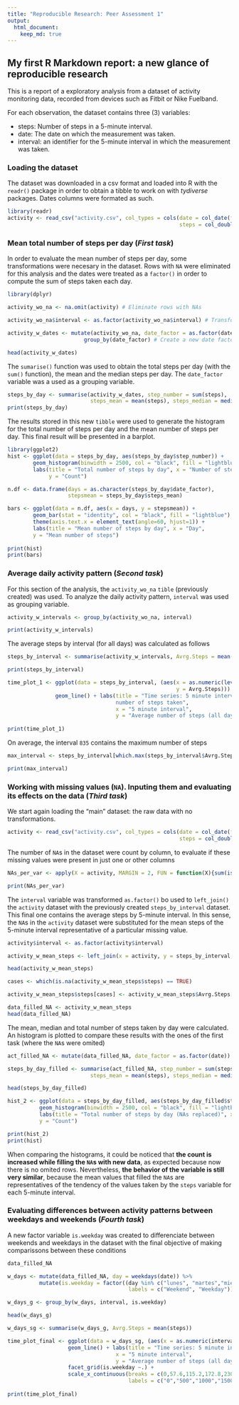 ```yaml
---
title: "Reproducible Research: Peer Assessment 1"
output: 
  html_document:
    keep_md: true
---
```

## My first R Markdown report: a new glance of reproducible research

This is a report of a exploratory analysis from a dataset of activity monitoring data, recorded from devices such as Fitbit or Nike Fuelband.   

For each observation, the dataset contains three (3) variables:  

* steps: Number of steps in a 5-minute interval.  
* date: The date on which the measurement was taken.  
* interval: an identifier for the 5-minute interval in which the measurement was taken.  


### Loading the dataset

The dataset was downloaded in a csv format and loaded into R with the ```readr()``` package
in order to obtain a tibble to work on with *tydiverse* packages. Dates columns were formated as such.

```r
library(readr)
activity <- read_csv("activity.csv", col_types = cols(date = col_date(format = "%Y-%m-%d"), 
                                                      steps = col_double()), na = "NA") # Read data file.
```

### Mean total number of steps per day (*First task*)

In order to evaluate the mean number of steps per day, some transformations were necesary in the dataset. Rows with ```NA``` were eliminated for this analysis and the dates were treated as a ```factor()``` in order to compute the sum of steps taken each day. 

```r
library(dplyr)
```
```r
activity_wo_na <- na.omit(activity) # Eliminate rows with NAs

activity_wo_na$interval <- as.factor(activity_wo_na$interval) # Transform interval in a Factor variable

activity_w_dates <- mutate(activity_wo_na, date_factor = as.factor(date)) %>%
                        group_by(date_factor) # Create a new date factor and group the data by this factor

head(activity_w_dates)
```

The ```sumarise()``` function was used to obtain the total steps per day (with the ```sum()``` function), the mean and the median steps per day. The ```date_factor``` variable was a used as a grouping variable.

```r
steps_by_day <- summarise(activity_w_dates, step_number = sum(steps),
                          steps_mean = mean(steps), steps_median = median(steps))
print(steps_by_day)
```

The results stored in this new ```tibble``` were used to generate the histogram for the total number of steps per day and the mean number of steps per day. This final result will be presented in a barplot.

```r
library(ggplot2)
hist <- ggplot(data = steps_by_day, aes(steps_by_day$step_number)) + 
        geom_histogram(binwidth = 2500, col = "black", fill = "lightblue") +
        labs(title = "Total number of steps by day", x = "Number of steps",
             y = "Count")

n.df <- data.frame(days = as.character(steps_by_day$date_factor), 
                   stepsmean = steps_by_day$steps_mean)

bars <- ggplot(data = n.df, aes(x = days, y = stepsmean)) +
        geom_bar(stat = "identity", col = "black", fill = "lightblue") + 
        theme(axis.text.x = element_text(angle=60, hjust=1)) +
        labs(title = "Mean number of steps by day", x = "Day",
        y = "Mean number of steps")
                       
print(hist)
print(bars)
```

### Average daily activity pattern (*Second task*)

For this section of the analysis, the `activity_wo_na` ```tible``` (previously created) was used. To analyze the daily activity pattern, `interval` was used as grouping variable. 

```r
activity_w_intervals <- group_by(activity_wo_na, interval)

print(activity_w_intervals)
```

The average steps by interval (for all days) was calculated as follows

```r
steps_by_interval <- summarise(activity_w_intervals, Avrg.Steps = mean(steps))

print(steps_by_interval)

time_plot_1 <- ggplot(data = steps_by_interval, (aes(x = as.numeric(levels(interval)), 
                                                     y = Avrg.Steps))) +
               geom_line() + labs(title = "Time series: 5 minute interval vs. Average
                                  number of steps taken",
                                  x = "5 minute interval",
                                  y = "Average number of steps (all days)")
               
print(time_plot_1)
```

On average, the interval `835` contains the maximum number of steps

```r
max_interval <- steps_by_interval[which.max(steps_by_interval$Avrg.Steps),]

print(max_interval)
```

### Working with missing values (`NA`). Inputing them and evaluating its effects on the data (*Third task*)

We start again loading the "main" dataset: the raw data with no transformations.

```r
activity <- read_csv("activity.csv", col_types = cols(date = col_date(format = "%Y-%m-%d"), 
                                                      steps = col_double()), na = "NA") # Read data file.
```

The number of `NA`s in the dataset were count by column, to evaluate if these missing values were present in just one or other columns

```r
NAs_per_var <- apply(X = activity, MARGIN = 2, FUN = function(X){sum(is.na(X))})

print(NAs_per_var)
```

The `interval` variable was transformed `as.factor()` bo used to `left_join()` the `activity` dataset with the previously created `steps_by_interval` dataset. This final one contains the average steps by 5-minute interval. In this sense, the `NA`s in the `activity` dataset were substituted for the mean steps of the 5-minute interval representative of a particular missing value. 

```r
activity$interval <- as.factor(activity$interval)

activity_w_mean_steps <- left_join(x = activity, y = steps_by_interval, by = "interval")

head(activity_w_mean_steps)

cases <- which(is.na(activity_w_mean_steps$steps) == TRUE)

activity_w_mean_steps$steps[cases] <- activity_w_mean_steps$Avrg.Steps[cases]

data_filled_NA <- activity_w_mean_steps
head(data_filled_NA)
```

The mean, median and total number of steps taken by day were calculated. An histogram is plotted to compare these results with the ones of the first task (where the `NA`s were omited)

```r
act_filled_NA <- mutate(data_filled_NA, date_factor = as.factor(date)) %>% group_by(date)

steps_by_day_filled <- summarise(act_filled_NA, step_number = sum(steps),
                          steps_mean = mean(steps), steps_median = median(steps))

head(steps_by_day_filled)

hist_2 <- ggplot(data = steps_by_day_filled, aes(steps_by_day_filled$step_number)) + 
          geom_histogram(binwidth = 2500, col = "black", fill = "lightblue") +
          labs(title = "Total number of steps by day (NAs replaced)", x = "Number of steps",
          y = "Count")

print(hist_2)
print(hist)
```

When comparing the histograms, it could be noticed that **the count is increased while filling the `NA`s with new data**, as expected because now there is no omited rows. Nevertheless, **the behavior of the variable is still very similar**, because the mean values that filled the `NA`s are representatives of the tendency of the values taken by the `steps` variable for each 5-minute interval. 

### Evaluating differences between activity patterns between weekdays and weekends (*Fourth task*)

A new factor variable `is.weekday` was created to differenciate between weekends and weekdays in the dataset with the final objective of making comparissons between these conditions

```r
data_filled_NA

w_days <- mutate(data_filled_NA, day = weekdays(date)) %>%
          mutate(is.weekday = factor((day %in% c("lunes", "martes","miércoles","jueves","viernes")), levels = c(FALSE,TRUE), 
                                      labels = c("Weekend", "Weekday")))

w_days_g <- group_by(w_days, interval, is.weekday)

head(w_days_g)

w_days_sg <- summarise(w_days_g, Avrg.Steps = mean(steps))

time_plot_final <- ggplot(data = w_days_sg, (aes(x = as.numeric(interval), y = Avrg.Steps))) +
                   geom_line() + labs(title = "Time series: 5 minute interval vs. Average number of steps taken",
                                  x = "5 minute interval",
                                  y = "Average number of steps (all days)") + 
                   facet_grid(is.weekday ~.) + 
                   scale_x_continuous(breaks = c(0,57.6,115.2,172.8,230.4), 
                                      labels = c("0","500","1000","1500","2000"))
                   
print(time_plot_final)
```